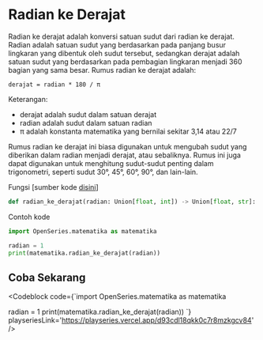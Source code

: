 
# Radian ke Derajat

Radian ke derajat adalah konversi satuan sudut dari radian ke derajat. Radian adalah satuan sudut yang berdasarkan pada panjang busur lingkaran yang dibentuk oleh sudut tersebut, sedangkan derajat adalah satuan sudut yang berdasarkan pada pembagian lingkaran menjadi 360 bagian yang sama besar. Rumus radian ke derajat adalah:

```
derajat = radian * 180 / π
```

Keterangan:

-   derajat adalah sudut dalam satuan derajat
-   radian adalah sudut dalam satuan radian
-   π adalah konstanta matematika yang bernilai sekitar 3,14 atau 22/7

Rumus radian ke derajat ini biasa digunakan untuk mengubah sudut yang diberikan dalam radian menjadi derajat, atau sebaliknya. Rumus ini juga dapat digunakan untuk menghitung sudut-sudut penting dalam trigonometri, seperti sudut 30°, 45°, 60°, 90°, dan lain-lain.

Fungsi [sumber kode [disini](https://github.com/bellshade/OpenSeries/blob/11ea1de5b7cbb8fa09b8b8a1097e5913bb2bdd05/OpenSeries/matematika.py#L7C1-L7C71)]

```python
def radian_ke_derajat(radian: Union[float, int]) -> Union[float, str]:
```

Contoh kode

```python
import OpenSeries.matematika as matematika

radian = 1
print(matematika.radian_ke_derajat(radian))
```

## Coba Sekarang

<Codeblock code={`import OpenSeries.matematika as matematika

radian = 1
print(matematika.radian_ke_derajat(radian))
`} playseriesLink='https://playseries.vercel.app/d93cdl18qkk0c7r8mzkgcv84' />
